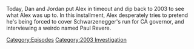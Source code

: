 {{DEFAULTSORT:
    #_EPISODE_0730:August 12, 2003
}}{{Episode
    | title           = August 12, 2003
    | caption         = [https://knowledgefight.libsyn.com/730-august-12-2003 Listen to this episode on Libsyn]
    | episodeNumber   = 730
    | length          = 01:29:14
    | airDate         = September 30, 2022
    | coverageDate    = August 12, 2003
    | episodeType     = [[:Category:2003 Investigation|2003 Investigation]]
    | previousEpisode = [[729: September 24, 2022]]
}}

{{Stub}}

Today, Dan and Jordan put Alex in timeout and dip back to 2003 to see what Alex was up to.  In this installment, Alex desperately tries to pretend he's being forced to cover Schwarzenegger's run for CA governor, and interviewing a weirdo named Paul Revere.

[[Category:Episodes]]
[[Category:2003 Investigation]]
